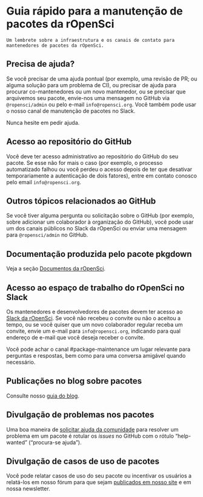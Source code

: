 # Guia rápido para a manutenção de pacotes da rOpenSci {#maintainer-cheatsheet}

```block
Um lembrete sobre a infraestrutura e os canais de contato para mantenedores de pacotes da rOpenSci.

```

## Precisa de ajuda? {#help-needed}

Se você precisar de uma ajuda pontual (por exemplo, uma revisão de PR; ou alguma solução para um problema de CI), ou precisar de ajuda para procurar co-mantenedores ou um novo mantenedor, ou se precisar que arquivemos seu pacote, envie-nos uma mensagem no GitHub via `@ropensci/admin` ou pelo e-mail `info@ropensci.org`.
Você também pode usar o nosso canal de manutenção de pacotes no Slack.

Nunca hesite em pedir ajuda.

## Acesso ao repositório do GitHub {#git-hub-repository-access}

Você deve ter acesso administrativo ao repositório do GitHub do seu pacote.
Se esse não for mais o caso (por exemplo, o processo automatizado falhou ou você perdeu o acesso depois de ter que desativar temporariamente a autenticação de dois fatores),
entre em contato conosco pelo email `info@ropensci.org`.

## Outros tópicos relacionados ao GitHub {#other-git-hub-topics}

Se você tiver alguma pergunta ou solicitação sobre o GitHub (por exemplo, sobre adicionar um colaborador à organização do GitHub), você pode usar um dos canais públicos no Slack da rOpenSci ou enviar uma mensagem para `@ropensci/admin` no GitHub.

## Documentação produzida pelo pacote pkgdown {#pkgdown-documentation}

Veja a seção [Documentos da rOpenSci](#rodocsci).

## Acesso ao espaço de trabalho do rOpenSci no Slack {#access-to-ropensci-slack-workspace}

Os mantenedores e desenvolvedores de pacotes devem ter acesso ao [Slack da rOpenSci](https://contributing.ropensci.org/resources.html#channels).
Se você não recebeu o convite ou não o aceitou a tempo,
ou se você quiser que um novo colaborador regular receba um convite, envie um e-mail para `info@ropensci.org`,
indicando para qual endereço de e-mail que você deseja receber o convite.

Você pode achar o canal #package-maintenance um lugar relevante para perguntas e respostas, bem como para uma conversa amigável quando necessário.

## Publicações no blog sobre pacotes {#package-blog-posts}

Consulte nosso [guia do blog](https://blogguide.ropensci.org/).

## Divulgação de problemas nos pacotes {#package-issues-promotion}

Uma boa maneira de [solicitar ajuda da comunidade](https://ropensci.org/help-wanted/) para resolver um problema em um pacote é rotular os _issues_ no GitHub com o rótulo "help-wanted" ("procura-se ajuda").

## Divulgação de casos de uso de pacotes {#package-use-cases-promotion}

Você pode relatar casos de uso do seu pacote ou incentivar os usuários a relatá-los em nosso fórum para que sejam [publicados em nosso site](https://ropensci.org/usecases/) e em nossa newsletter.

